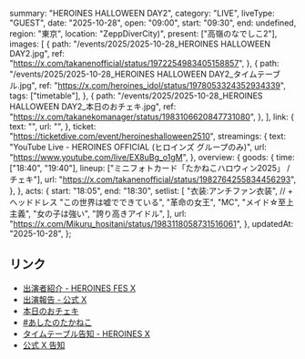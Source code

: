   summary: "HEROINES HALLOWEEN DAY2",
  category: "LIVE",
  liveType: "GUEST",
  date: "2025-10-28",
  open: "09:00",
  start: "09:30",
  end: undefined,
  region: "東京",
  location: "ZeppDiverCity)",
  present: ["高嶺のなでしこ2"],
  images: [
    {
      path: "/events/2025/2025-10-28_HEROINES HALLOWEEN DAY2.jpg",
      ref: "https://x.com/takanenofficial/status/1972254983405158857",
    },
    {
      path: "/events/2025/2025-10-28_HEROINES HALLOWEEN DAY2_タイムテーブル.jpg",
      ref: "https://x.com/heroines_idol/status/1978053324352934339",
      tags: ["timetable"],
    },
    {
      path: "/events/2025/2025-10-28_HEROINES HALLOWEEN DAY2_本日のおチェキ.jpg",
      ref: "https://x.com/takanekomanager/status/1983106620847731080",
    },
  ],
  link: {
    text: "",
    url: "",
  },
  ticket: "https://ticketdive.com/event/heroineshalloween2510",
  streamings: {
    text: "YouTube Live - HEROINES OFFICIAL (ヒロインズ グループのみ)",
    url: "https://www.youtube.com/live/EX8uBg_o1gM",
  },
  overview: {
    goods: {
      time: ["18:40", "19:40"],
      lineup: ["ミニフォトカード「たかねこハロウィン2025」 / チェキ"],
      url: "https://x.com/takanenofficial/status/1982764255834456293",
    },
  },
  acts: {
    start: "18:05",
    end: "18:30",
    setlist: [
      "衣装:アンチファン衣装", // + ヘッドドレス
      "この世界は嘘でできている",
      "革命の女王",
      "MC",
      "メイド☆至上主義",
      "女の子は強い",
      "誇り高きアイドル",
    ],
    url: "https://x.com/Mikuru_hositani/status/1983118058731516061",
  },
  updatedAt: "2025-10-28",
};

## リンク

- [出演者紹介 - HEROINES FES X](https://x.com/HEROINES_FES/status/1983107393866396109)
- [出演報告 - 公式 X](https://x.com/takanenofficial/status/1983127010496131520)
- [本日のおチェキ](https://x.com/takanekomanager/status/1983106620847731080)
- [#あしたのたかねこ](https://x.com/takanenofficial/status/1982764255834456293)
- [タイムテーブル告知 - HEROINES X](https://x.com/heroines_idol/status/1978053324352934339)
- [公式 X 告知](https://x.com/takanenofficial/status/1972254983405158857)
